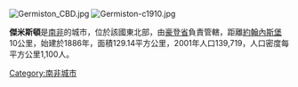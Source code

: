 [[Image:Germiston_CBD.jpg|right]]
[[Image:Germiston-c1910.jpg|thumb]]

'''傑米斯頓'''是[[南非|南非]]的城市，位於該國東北部，由[[豪登省|豪登省]]負責管轄，距離[[約翰內斯堡|約翰內斯堡]]10公里，始建於1886年，面積129.14平方公里，2001年人口139,719，人口密度每平方公里1,100人。

{{SouthAfrica-geo-stub}}
[[Category:南非城市|Category:南非城市]]